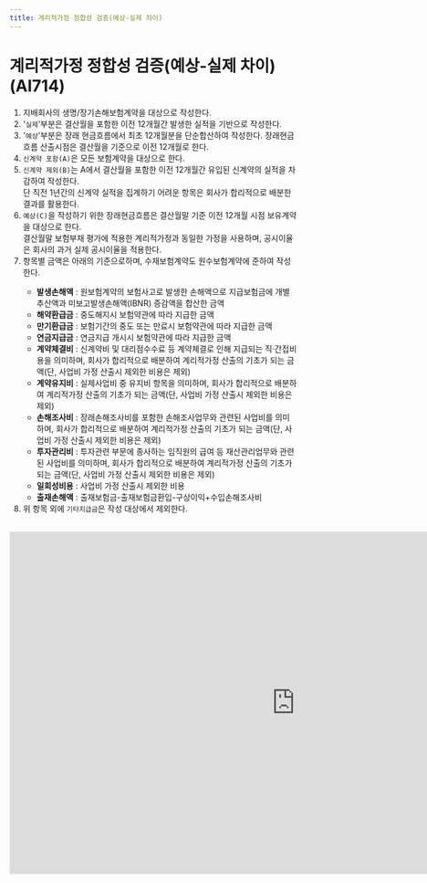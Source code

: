 ```yaml
---
title: 계리적가정 정합성 검증(예상-실제 차이)
---
```

# 계리적가정 정합성 검증(예상-실제 차이) (AI714)

<Accordion multiple activeIndex={[]}>
<AccordionTab header="[작성 요령]">

1. 지배회사의 생명/장기손해보험계약을 대상으로 작성한다.
2. '`실제`'부분은 결산월을 포함한 이전 12개월간 발생한 실적을 기반으로 작성한다.
3. '`예상`'부분은 장래 현금흐름에서 최초 12개월분을 단순합산하여 작성한다. 장래현금흐름 산출시점은 결산월을 기준으로 이전 12개월로 한다.
4. `신계약 포함(A)`은 모든 보험계약을 대상으로 한다.
5. `신계약 제외(B)`는 A에서 결산월을 포함한 이전 12개월간 유입된 신계약의 실적을 차감하여 작성한다.<br/>
   단 직전 1년간의 신계약 실적을 집계하기 어려운 항목은 회사가 합리적으로 배분한 결과를 활용한다.
6. `예상(C)`을 작성하기 위한 장래현금흐름은 결산월말 기준 이전 12개월 시점 보유계약을 대상으로 한다.<br/>
   결산월말 보험부채 평가에 적용한 계리적가정과 동일한 가정을 사용하며, 공시이율은 회사의 과거 실제 공시이율을 적용한다.
7. 항목별 금액은 아래의 기준으로하며, 수재보험계약도 원수보험계약에 준하여 작성한다.
   <Cmt>
   - **발생손해액** : 원보험계약의 보험사고로 발생한 손해액으로 지급보험금에 개별추산액과 미보고발생손해액(IBNR) 증감액을 합산한 금액
   - **해약환급금** : 중도해지시 보험약관에 따라 지급한 금액
   - **만기환급금** : 보험기간의 중도 또는 만료시 보험약관에 따라 지급한 금액
   - **연금지급금** : 연금지급 개시시 보험약관에 따라 지급한 금액
   - **계약체결비** : 신계약비 및 대리점수수료 등 계약체결로 인해 지급되는 직·간접비용을 의미하며, 회사가 합리적으로 배분하여 계리적가정 산출의 기초가 되는 금액(단, 사업비 가정 산출시 제외한 비용은 제외)
   - **계약유지비** : 실제사업비 중 유지비 항목을 의미하며, 회사가 합리적으로 배분하여 계리적가정 산출의 기초가 되는 금액(단, 사업비 가정 산출시 제외한 비용은 제외)
   - **손해조사비** : 장래손해조사비를 포함한 손해조사업무와 관련된 사업비를 의미하며, 회사가 합리적으로 배분하여 계리적가정 산출의 기초가 되는 금액(단, 사업비 가정 산출시 제외한 비용은 제외)
   - **투자관리비** : 투자관련 부문에 종사하는 임직원의 급여 등 재산관리업무와 관련된 사업비를 의미하며, 회사가 합리적으로 배분하여 계리적가정 산출의 기초가 되는 금액(단, 사업비 가정 산출시 제외한 비용은 제외)
   - **일회성비용** : 사업비 가정 산출시 제외한 비용
   - **출재손해액** : 출재보험금-출재보험금환입-구상이익+수입손해조사비
   </Cmt>
8. 위 항목 외에 `기타지급금`은 작성 대상에서 제외한다.

</AccordionTab>
</Accordion>

<br/>

<iframe width="1000" height="600" frameBorder="0" scrolling="no"
src="https://onedrive.live.com/embed?resid=AB5F66CE0CF8D024%2116554&authkey=%21ACzRWZavyE-79hc&em=2
&AllowTyping=True
&wdAllowInteractivity=False&ActiveCell='1-17'!E11&Item='1-17'!A7:I27
&wdHideGridlines=True
&wdDownloadButton=False
&waccluster=PSG3">
</iframe>
